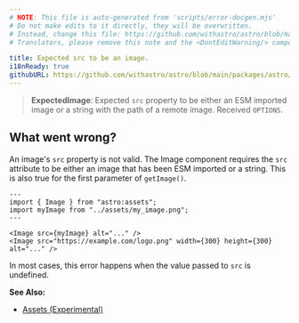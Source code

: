 ```yaml
---
# NOTE: This file is auto-generated from 'scripts/error-docgen.mjs'
# Do not make edits to it directly, they will be overwritten.
# Instead, change this file: https://github.com/withastro/astro/blob/main/packages/astro/src/core/errors/errors-data.ts
# Translators, please remove this note and the <DontEditWarning/> component.

title: Expected src to be an image.
i18nReady: true
githubURL: https://github.com/withastro/astro/blob/main/packages/astro/src/core/errors/errors-data.ts
---
```


<DontEditWarning />


> **ExpectedImage**: Expected `src` property to be either an ESM imported image or a string with the path of a remote image. Received `OPTIONS`.

## What went wrong?
An image's `src` property is not valid. The Image component requires the `src` attribute to be either an image that has been ESM imported or a string. This is also true for the first parameter of `getImage()`.

```astro
---
import { Image } from "astro:assets";
import myImage from "../assets/my_image.png";
---

<Image src={myImage} alt="..." />
<Image src="https://example.com/logo.png" width={300} height={300} alt="..." />
```

In most cases, this error happens when the value passed to `src` is undefined.

**See Also:**
-  [Assets (Experimental)](/en/guides/assets/)


